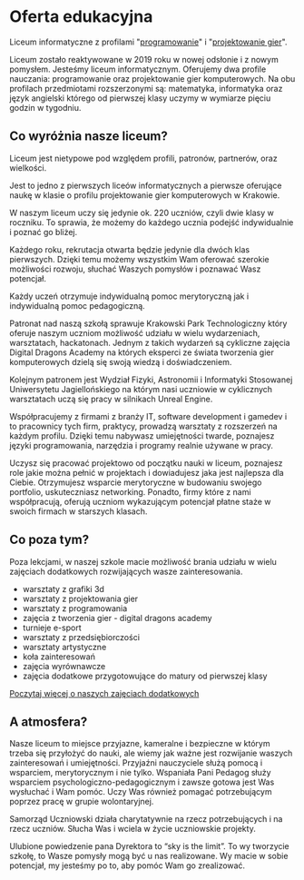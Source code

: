 # Oferta edukacyjna

Liceum informatyczne z profilami "[programowanie](./programowanie.mdx)" i
"[projektowanie gier](./game-dev.mdx)".

Liceum zostało reaktywowane w 2019 roku w nowej odsłonie i z nowym pomysłem.
Jesteśmy liceum informatycznym. Oferujemy dwa profile nauczania: programowanie
oraz projektowanie gier komputerowych. Na obu profilach przedmiotami
rozszerzonymi są: matematyka, informatyka oraz język angielski którego od
pierwszej klasy uczymy w wymiarze pięciu godzin w tygodniu.

## Co wyróżnia nasze liceum?

Liceum jest nietypowe pod względem profili, patronów, partnerów, oraz wielkości.

Jest to jedno z pierwszych liceów informatycznych a pierwsze oferujące naukę w
klasie o profilu projektowanie gier komputerowych w Krakowie.

W naszym liceum uczy się jedynie ok. 220 uczniów, czyli dwie klasy w roczniku.
To sprawia, że możemy do każdego ucznia podejść indywidualnie i poznać go
bliżej.

Każdego roku, rekrutacja otwarta będzie jedynie dla dwóch klas pierwszych.
Dzięki temu możemy wszystkim Wam oferować szerokie możliwości rozwoju, słuchać
Waszych pomysłów i poznawać Wasz potencjał.

Każdy uczeń otrzymuje indywidualną pomoc merytoryczną jak i indywidualną pomoc
pedagogiczną.

Patronat nad naszą szkołą sprawuje Krakowski Park Technologiczny który oferuje
naszym uczniom możliwość udziału w wielu wydarzeniach, warsztatach, hackatonach.
Jednym z takich wydarzeń są cykliczne zajęcia Digital Dragons Academy na których
eksperci ze świata tworzenia gier komputerowych dzielą się swoją wiedzą i
doświadczeniem.

Kolejnym patronem jest Wydział Fizyki, Astronomii i Informatyki Stosowanej
Uniwersytetu Jagiellońskiego na którym nasi uczniowie w cyklicznych warsztatach
uczą się pracy w silnikach Unreal Engine.

Współpracujemy z firmami z branży IT, software development i gamedev i to
pracownicy tych firm, praktycy, prowadzą warsztaty z rozszerzeń na każdym
profilu. Dzięki temu nabywasz umiejętności twarde, poznajesz języki
programowania, narzędzia i programy realnie używane w pracy.

Uczysz się pracować projektowo od początku nauki w liceum, poznajesz role jakie
można pełnić w projektach i dowiadujesz jaka jest najlepsza dla Ciebie.
Otrzymujesz wsparcie merytoryczne w budowaniu swojego portfolio, uskuteczniasz
networking. Ponadto, firmy które z nami współpracują, oferują uczniom
wykazującym potencjał płatne staże w swoich firmach w starszych klasach.

## Co poza tym?

Poza lekcjami, w naszej szkole macie możliwość brania udziału w wielu zajęciach
dodatkowych rozwijających wasze zainteresowania.

- warsztaty z grafiki 3d
- warsztaty z projektowania gier
- warsztaty z programowania
- zajęcia z tworzenia gier - digital dragons academy
- turnieje e-sport
- warsztaty z przedsiębiorczości
- warsztaty artystyczne
- koła zainteresowań
- zajęcia wyrównawcze
- zajęcia dodatkowe przygotowujące do matury od pierwszej klasy

[Poczytaj więcej o naszych zajęciach dodatkowych](./zajecia-dodatkowe.mdx)

## A atmosfera?

Nasze liceum to miejsce przyjazne, kameralne i bezpieczne w którym trzeba się
przyłożyć do nauki, ale wiemy jak ważne jest rozwijanie waszych zainteresowań i
umiejętności. Przyjaźni nauczyciele służą pomocą i wsparciem, merytorycznym i
nie tylko. Wspaniała Pani Pedagog służy wsparciem psychologiczno-pedagogicznym i
zawsze gotowa jest Was wysłuchać i Wam pomóc. Uczy Was również pomagać
potrzebującym poprzez pracę w grupie wolontaryjnej.

Samorząd Uczniowski działa charytatywnie na rzecz potrzebujących i na rzecz
uczniów. Słucha Was i wciela w życie uczniowskie projekty.

Ulubione powiedzenie pana Dyrektora to “sky is the limit”. To wy tworzycie
szkołę, to Wasze pomysły mogą być u nas realizowane. Wy macie w sobie potencjał,
my jesteśmy po to, aby pomóc Wam go zrealizować.
